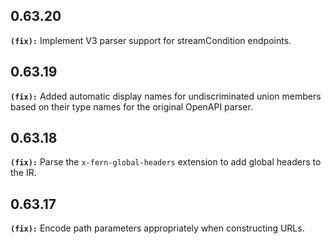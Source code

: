 ## 0.63.20
**`(fix):`** Implement V3 parser support for streamCondition endpoints.


## 0.63.19
**`(fix):`** Added automatic display names for undiscriminated union members based on their type names for the original OpenAPI parser.


## 0.63.18
**`(fix):`** Parse the `x-fern-global-headers` extension to add global headers to the IR.


## 0.63.17
**`(fix):`** Encode path parameters appropriately when constructing URLs.

